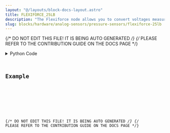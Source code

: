 ```yaml
---
layout: "@/layouts/block-docs-layout.astro"
title: FLEXIFORCE_25LB
description: "The Flexiforce node allows you to convert voltages measured with the Phidget Interface Kit into pressures."
slug: blocks/hardware/analog-sensors/pressure-sensors/flexiforce-25lb
---
```


{/* DO NOT EDIT THIS FILE! IT IS BEING AUTO GENERATED */}
{/* PLEASE REFER TO THE CONTRIBUTION GUIDE ON THE DOCS PAGE */}


<PythonDocsDisplay docstring={docstring} />
<details>
<summary>Python Code</summary>



<Code code={pythonCode} lang="py" wrap theme="dracula" />

[Find this Flojoy Block on GitHub](https://github.com/flojoy-ai/blocks/blob/main/blocks/HARDWARE/ANALOG_SENSORS/PRESSURE_SENSORS/FLEXIFORCE_25LB/FLEXIFORCE_25LB.py)

</details>

## Example


<GetHelpWidget />


<AppDisplay app={app} blockName="FLEXIFORCE_25LB" client:visible />


<Example />

{/* DO NOT EDIT THIS FILE! IT IS BEING AUTO GENERATED */}
{/* PLEASE REFER TO THE CONTRIBUTION GUIDE ON THE DOCS PAGE */}
